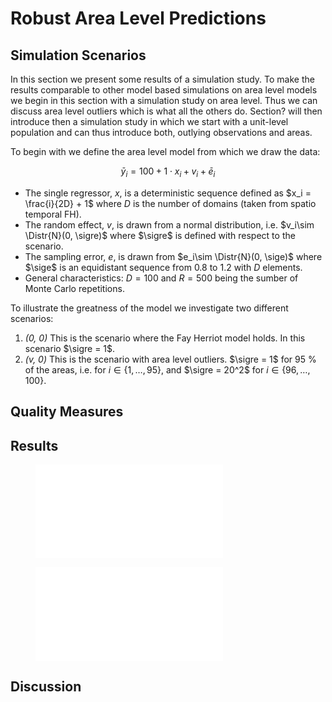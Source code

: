 # Robust Area Level Predictions

## Simulation Scenarios

In this section we present some results of a simulation study. To make the
results comparable to other model based simulations on area level models we
begin in this section with a simulation study on area level. Thus we can discuss
area level outliers which is what all the others do. Section? will then
introduce then a simulation study in which we start with a unit-level population
and can thus introduce both, outlying observations and areas.

To begin with we define the area level model from which we draw the data:

  $$\bar{y}_i = 100 + 1 \cdot x_i + v_i + \bar{e}_i$$

- The single regressor, $x$, is a deterministic sequence defined as $x_i = 
\frac{i}{2D} + 1$ where $D$ is the number of domains (taken from spatio temporal
FH).
- The random effect, $v$, is drawn from a normal distribution, i.e. $v_i\sim
\Distr{N}(0, \sigre)$ where $\sigre$ is defined with respect to the scenario.
- The sampling error, $e$, is drawn from $e_i\sim \Distr{N}(0, \sige)$ where
$\sige$ is an equidistant sequence from $0.8$ to $1.2$ with $D$ elements.
- General characteristics: $D = 100$ and $R = 500$ being the sumber of Monte Carlo repetitions.

To illustrate the greatness of the model we investigate two different scenarios:

1. *(0, 0)* This is the scenario where the Fay Herriot model holds. In this
scenario $\sigre = 1$.
2. *(v, 0)* This is the scenario with area level outliers. $\sigre = 1$ for 95 \%
of the areas, i.e. for $i \in \{1, \dots, 95\}$, and $\sigre = 20^2$ for $i \in
\{96, \dots, 100\}$.

## Quality Measures

## Results

![\textrrmse](figs/area_level_rrmse.pdf)

![\textrbias](figs/area_level_rbias.pdf)


## Discussion
